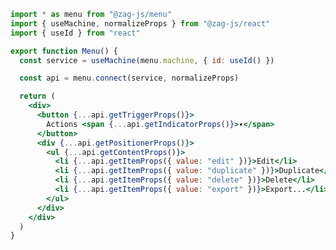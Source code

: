 ```jsx
import * as menu from "@zag-js/menu"
import { useMachine, normalizeProps } from "@zag-js/react"
import { useId } from "react"

export function Menu() {
  const service = useMachine(menu.machine, { id: useId() })

  const api = menu.connect(service, normalizeProps)

  return (
    <div>
      <button {...api.getTriggerProps()}>
        Actions <span {...api.getIndicatorProps()}>▾</span>
      </button>
      <div {...api.getPositionerProps()}>
        <ul {...api.getContentProps()}>
          <li {...api.getItemProps({ value: "edit" })}>Edit</li>
          <li {...api.getItemProps({ value: "duplicate" })}>Duplicate</li>
          <li {...api.getItemProps({ value: "delete" })}>Delete</li>
          <li {...api.getItemProps({ value: "export" })}>Export...</li>
        </ul>
      </div>
    </div>
  )
}
```

